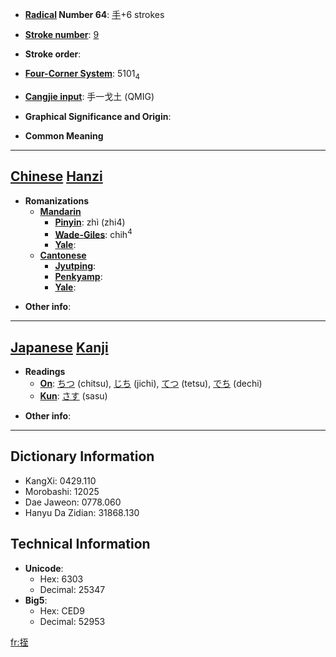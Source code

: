 * '''[[Wiktionary:Chinese radical index| Radical]] Number 64''': [[Wiktionary:Chinese radical index 手|手]]+6 strokes

* '''[[Wiktionary:Chinese total strokes index|Stroke number]]''': [[Wiktionary:Chinese total strokes index 9|9]]

* '''Stroke order''': 

* '''[[Wiktionary:Chinese four corner index|Four-Corner System]]''': 5101<sub>4</sub>

* '''[[Wiktionary:Chinese Cangjie index|Cangjie input]]''': 手一戈土 (QMIG)

* '''Graphical Significance and Origin''': 

* '''Common Meaning'''

----

== [[Chinese]] [[Hanzi]] ==

* '''Romanizations'''
** '''[[Mandarin]]'''
*** '''[[Pinyin]]''': zhì (zhi4)
*** '''[[Wade-Giles]]''': chih<sup>4</sup>
*** '''[[Yale]]''': 
** '''[[Cantonese]]'''
*** '''[[Jyutping]]''':
*** '''[[Penkyamp]]''': 
*** '''[[Yale]]''': 

* '''Other info''': 

----

== [[Japanese]] [[Kanji]] ==

* '''Readings'''
** '''[[On]]''': [[ちつ]] (chitsu), [[じち]] (jichi), [[てつ]] (tetsu), [[でち]] (dechi)
** '''[[Kun]]''': [[さす]] (sasu)

* '''Other info''':  

----

== Dictionary Information ==

* KangXi: 0429.110
* Morobashi: 12025
* Dae Jaweon: 0778.060
* Hanyu Da Zidian: 31868.130

== Technical Information ==

* '''Unicode''':
** Hex: 6303
** Decimal: 25347
* '''Big5''':
** Hex: CED9
** Decimal: 52953

[[fr:挃]]
